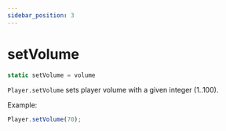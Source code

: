 ```yaml
---
sidebar_position: 3
---
```

# setVolume

```js
static setVolume = volume
```

`Player.setVolume` sets player volume with a given integer (1..100).

Example:
```js
Player.setVolume(70);
```